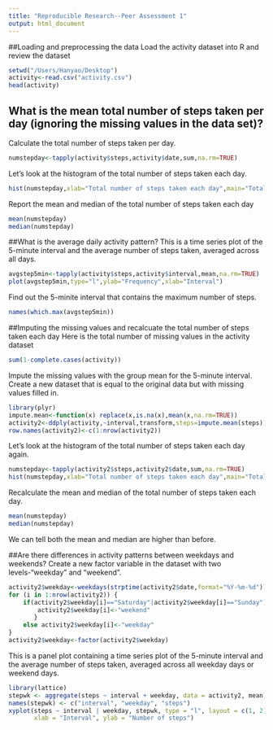 ```yaml
---
title: "Reproducible Research--Peer Assessment 1"
output: html_document
---
```


##Loading and preprocessing the data
Load the activity dataset into R and review the dataset

```r
setwd("/Users/Hanyao/Desktop")
activity<-read.csv("activity.csv")
head(activity)
```

## What is the mean total number of steps taken per day (ignoring the missing values in the data set)?
Calculate the total number of steps taken per day.

```r
numstepday<-tapply(activity$steps,activity$date,sum,na.rm=TRUE)
```

Let's look at the histogram of the total number of steps taken each day.

```r
hist(numstepday,xlab="Total number of steps taken each day",main="Total Number of Steps per Day")
```

Report the mean and median of the total number of steps taken each day

```r
mean(numstepday)
median(numstepday)
```

##What is the average daily activity pattern?
This is a time series plot of the 5-minute interval and the average number of steps taken, averaged across all days.

```r
avgstep5min<-tapply(activity$steps,activity$interval,mean,na.rm=TRUE)
plot(avgstep5min,type="l",ylab="Frequency",xlab="Interval")
```

Find out the 5-minite interval that contains the maximum number of steps.

```r
names(which.max(avgstep5min))
```

##Imputing the missing values and recalcuate the total number of steps taken each day
Here is the total number of missing values in the activity dataset

```r
sum(1-complete.cases(activity))
```

Impute the missing values with the group mean for the 5-minute interval. Create a new dataset that is equal to the original data but with missing values filled in.

```r
library(plyr)
impute.mean<-function(x) replace(x,is.na(x),mean(x,na.rm=TRUE))
activity2<-ddply(activity,~interval,transform,steps=impute.mean(steps))
row.names(activity2)<-c(1:nrow(activity2))
```

Let's look at the histogram of the total number of steps taken each day again.

```r
numstepday<-tapply(activity2$steps,activity2$date,sum,na.rm=TRUE)
hist(numstepday,xlab="Total number of steps taken each day",main="Total Number of Steps per Day")
```

Recalculate the mean and median of the total number of steps taken each day.

```r
mean(numstepday)
median(numstepday)
```

We can tell both the mean and median are higher than before.

##Are there differences in activity patterns between weekdays and weekends?
Create a new factor variable in the dataset with two levels-"weekday" and "weekend".

```r
activity2$weekday<-weekdays(strptime(activity2$date,format="%Y-%m-%d"))
for (i in 1:nrow(activity2)) {
    if(activity2$weekday[i]=="Saturday"|activity2$weekday[i]=="Sunday") {
        activity2$weekday[i]<-"weekend"
       }
    else activity2$weekday[i]<-"weekday"
}
activity2$weekday<-factor(activity2$weekday)
```

This is a panel plot containing a time series plot of the 5-minute interval and the average number of steps taken, averaged across all weekday days or weekend days.

```r
library(lattice)
stepwk <- aggregate(steps ~ interval + weekday, data = activity2, mean)
names(stepwk) <- c("interval", "weekday", "steps")
xyplot(steps ~ interval | weekday, stepwk, type = "l", layout = c(1, 2), 
       xlab = "Interval", ylab = "Number of steps")
```
